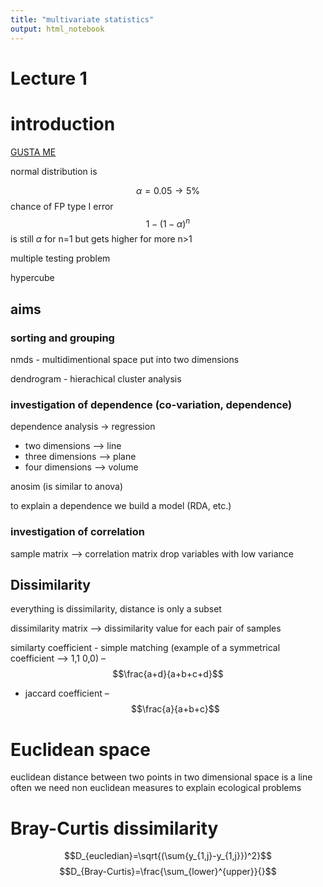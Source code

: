 ```yaml
---
title: "multivariate statistics"
output: html_notebook
---
```

# Lecture 1

# introduction

[GUSTA ME](https://mb3is.megx.net/gustame)

normal distribution is 

$$\alpha = 0.05 \rightarrow 5\%$$ chance of FP type I error
$$1-(1-\alpha)^n$$ is still $\alpha$ for n=1 but gets higher for more n>1

multiple testing problem

hypercube

## aims

### sorting and grouping

nmds
- multidimentional space put into two dimensions

dendrogram
- hierachical cluster analysis

### investigation of dependence (co-variation, dependence)

dependence analysis $\rightarrow$ regression

- two dimensions --> line
- three dimensions --> plane
- four dimensions --> volume

anosim (is similar to anova)

to explain a dependence we build a model (RDA, etc.)

### investigation of correlation
sample matrix --> correlation matrix
drop variables with low variance

## Dissimilarity
everything is dissimilarity, distance is only a subset

dissimilarity matrix
--> dissimilarity value for each pair of samples

similarty coefficient
- simple matching (example of a symmetrical coefficient --> 1,1 0,0)
-- $$\frac{a+d}{a+b+c+d}$$

- jaccard coefficient
-- $$\frac{a}{a+b+c}$$

# Euclidean space
euclidean distance between two points in two dimensional space is a line
often we need non euclidean measures to explain ecological problems

# Bray-Curtis dissimilarity

$$D_{eucledian}=\sqrt{(\sum{y_{1,j}-y_{1,j}})^2}$$
$$D_{Bray-Curtis}=\frac{\sum_{lower}^{upper}}{}$$







